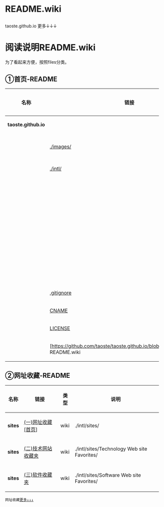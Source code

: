 
<h1>README.wiki</h1>
taoste.github.io 更多↓↓↓
= =

= 阅读说明README.wiki =

为了看起来方便，按照files分类。

== ①首页-README ==

{|
! 名称 !! 链接 !! 类型 !! 说明
|-
| '''taoste.github.io''' || &nbsp; || &nbsp; || &nbsp;
|-
| &nbsp; ||[https://github.com/taoste/taoste.github.io/tree/master/images ./images/] || Files || 图片
|-
| &nbsp; ||  [https://github.com/taoste/taoste.github.io/tree/master/intl ./intl/] || Files || 
|-
| &nbsp; ||  &nbsp; || Blog || &nbsp;
|-
| &nbsp; ||  &nbsp; || Link || &nbsp;
|-
| &nbsp; ||  &nbsp; || Tool || &nbsp;
|-
| &nbsp; ||  &nbsp; || Web || &nbsp;
|-
| &nbsp; ||  &nbsp; || sites || &nbsp;
|-
| &nbsp; ||  &nbsp; || test || &nbsp;
|-
| &nbsp; || [https://github.com/taoste/taoste.github.io/blob/master/.gitignore .gitignore] || wiki || 
|-
| &nbsp; || [https://github.com/taoste/taoste.github.io/blob/master/CNAME CNAME] || wiki ||  
|-
| &nbsp; || [https://github.com/taoste/taoste.github.io/blob/master/LICENSE LICENSE] || wiki || 
|-
| &nbsp; || [https://github.com/taoste/taoste.github.io/blob/master/README.wiki README.wiki || wiki || &nbsp;
|}

 
== ②网址收藏-README ==

{|
! 名称 !! 链接 !! 类型 !! 说明
|-
| '''sites''' || [https://github.com/taoste/taoste.github.io/tree/master/intl/sites (一)网址收藏[首页]] || wiki || ./intl/sites/
|-
| '''sites''' || [https://github.com/taoste/taoste.github.io/tree/master/intl/sites/Technology%20Web%20site%20Favorites (二)技术网站收藏夹] || wiki || ./intl/sites/Technology Web site Favorites/
|-
| '''sites''' || [https://github.com/taoste/taoste.github.io/tree/master/intl/sites/Software%20Web%20site%20Favorites (三)软件收藏夹] || wiki || ./intl/sites/Software Web site Favorites/
|}
 网址收藏[https://github.com/taoste/taoste.github.io/tree/master/intl/sites 更多↓↓↓]
